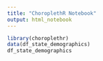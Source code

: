 ```yaml
---
title: "ChoroplethR Notebook"
output: html_notebook
---
```



```r
library(choroplethr)
data(df_state_demographics)
df_state_demographics
```

